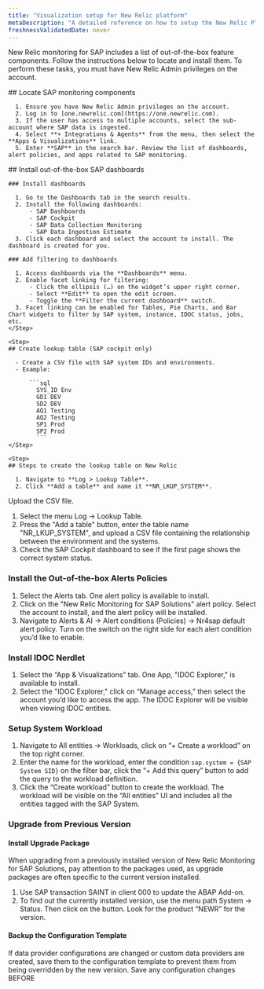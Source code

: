 ```yaml
---
title: "Visualization setup for New Relic platform"
metaDescription: "A detailed reference on how to setup the New Relic Platform for the SAP environment"
freshnessValidatedDate: never
---
```


New Relic monitoring for SAP includes a list of out-of-the-box feature components. Follow the instructions below to locate and install them. To perform these tasks, you must have New Relic Admin privileges on the account.

<Steps>

  <Step>
    ## Locate SAP monitoring components

      1. Ensure you have New Relic Admin privileges on the account.
      2. Log in to [one.newrelic.com](https://one.newrelic.com).
      3. If the user has access to multiple accounts, select the sub-account where SAP data is ingested.
      4. Select **+ Integrations & Agents** from the menu, then select the **Apps & Visualizations** link.
      5. Enter **SAP** in the search bar. Review the list of dashboards, alert policies, and apps related to SAP monitoring.
  </Step>

  <Step>
    ## Install out-of-the-box SAP dashboards
    
    ### Install dashboards

      1. Go to the Dashboards tab in the search results.
      2. Install the following dashboards:
          - SAP Dashboards
          - SAP Cockpit
          - SAP Data Collection Monitoring
          - SAP Data Ingestion Estimate
      3. Click each dashboard and select the account to install. The dashboard is created for you.

    ### Add filtering to dashboards

      1. Access dashboards via the **Dashboards** menu.
      2. Enable facet linking for filtering:
          - Click the ellipsis (…) on the widget’s upper right corner.
          - Select **Edit** to open the edit screen.
          - Toggle the **Filter the current dashboard** switch.
      3. Facet linking can be enabled for Tables, Pie Charts, and Bar Chart widgets to filter by SAP system, instance, IDOC status, jobs, etc.
    </Step>

    <Step>
    ## Create lookup table (SAP cockpit only)

      - Create a CSV file with SAP system IDs and environments.
      - Example:

          ```sql
            SYS_ID Env
            GD1 DEV
            SD2 DEV
            AQ1 Testing
            AQ2 Testing
            SP1 Prod
            SP2 Prod
            ```
    </Step>

    <Step>
    ## Steps to create the lookup table on New Relic

      1. Navigate to **Log > Lookup Table**.
      2. Click **Add a table** and name it **NR_LKUP_SYSTEM**.
Upload the CSV file.


1. Select the menu Log -> Lookup Table.
2. Press the "Add a table" button, enter the table name "NR_LKUP_SYSTEM", and upload a CSV file containing the relationship between the environment and the systems.
3. Check the SAP Cockpit dashboard to see if the first page shows the correct system status.

  </Step>
</Steps>



### Install the Out-of-the-box Alerts Policies

1. Select the Alerts tab. One alert policy is available to install.
2. Click on the "New Relic Monitoring for SAP Solutions" alert policy. Select the account to install, and the alert policy will be installed.
3. Navigate to Alerts & AI -> Alert conditions (Policies) -> Nr4sap default alert policy. Turn on the switch on the right side for each alert condition you’d like to enable.

### Install IDOC Nerdlet

1. Select the “App & Visualizations” tab. One App, "IDOC Explorer," is available to install.
2. Select the "IDOC Explorer," click on “Manage access,” then select the account you’d like to access the app. The IDOC Explorer will be visible when viewing IDOC entities.

### Setup System Workload

1. Navigate to All entities -> Workloads, click on “+ Create a workload” on the top right corner.
2. Enter the name for the workload, enter the condition `sap.system = {SAP System SID}` on the filter bar, click the “+ Add this query” button to add the query to the workload definition.
3. Click the “Create workload” button to create the workload. The workload will be visible on the “All entities” UI and includes all the entities tagged with the SAP System.

### Upgrade from Previous Version

#### Install Upgrade Package

When upgrading from a previously installed version of New Relic Monitoring for SAP Solutions, pay attention to the packages used, as upgrade packages are often specific to the current version installed.

1. Use SAP transaction SAINT in client 000 to update the ABAP Add-on.
2. To find out the currently installed version, use the menu path System -> Status. Then click on the button. Look for the product “NEWR” for the version.

#### Backup the Configuration Template

If data provider configurations are changed or custom data providers are created, save them to the configuration template to prevent them from being overridden by the new version. Save any configuration changes BEFORE